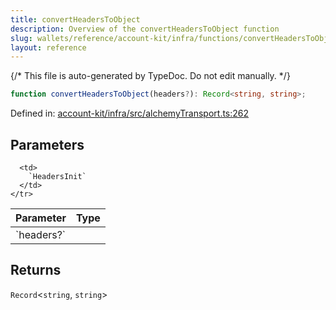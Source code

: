 ```yaml
---
title: convertHeadersToObject
description: Overview of the convertHeadersToObject function
slug: wallets/reference/account-kit/infra/functions/convertHeadersToObject
layout: reference
---
```


{/* This file is auto-generated by TypeDoc. Do not edit manually. */}

```ts
function convertHeadersToObject(headers?): Record<string, string>;
```

Defined in: [account-kit/infra/src/alchemyTransport.ts:262](https://github.com/alchemyplatform/aa-sdk/blob/ad165355d980f9a16dd388088895bfc851df8656/account-kit/infra/src/alchemyTransport.ts#L262)

## Parameters

<table>
  <thead>
    <tr>
      <th align="left">Parameter</th>
      <th align="left">Type</th>
    </tr>
  </thead>

  <tbody>
    <tr>
      <td>
        `headers?`
      </td>

      <td>
        `HeadersInit`
      </td>
    </tr>

  </tbody>
</table>

## Returns

`Record`\<`string`, `string`>
